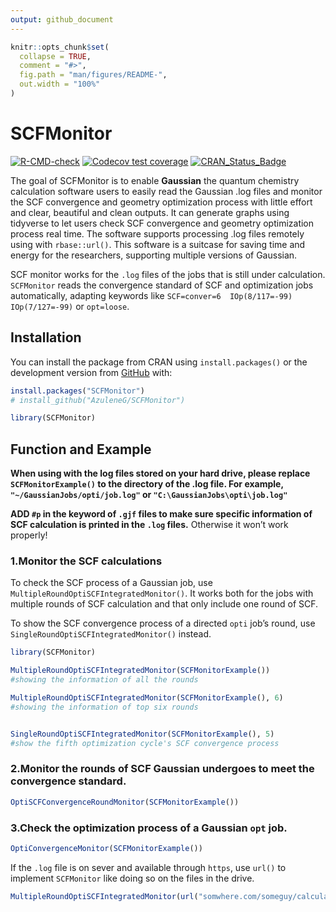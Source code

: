 ```yaml
---
output: github_document
---
```


<!-- README.md is generated from README.Rmd. Please edit that file -->

```r
knitr::opts_chunk$set(
  collapse = TRUE,
  comment = "#>",
  fig.path = "man/figures/README-",
  out.width = "100%"
)
```

# SCFMonitor

<!-- badges: start -->
[![R-CMD-check](https://github.com/AzuleneG/SCFMonitor/actions/workflows/R-CMD-check.yaml/badge.svg)](https://github.com/AzuleneG/SCFMonitor/actions/workflows/R-CMD-check.yaml)
[![Codecov test coverage](https://codecov.io/gh/AzuleneG/SCFMonitor/branch/master/graph/badge.svg)](https://app.codecov.io/gh/AzuleneG/SCFMonitor?branch=master)
[![CRAN_Status_Badge](https://www.r-pkg.org/badges/version/SCFMonitor)](https://cran.r-project.org/package=SCFMonitor)
<!-- badges: end -->

The goal of SCFMonitor is to enable **Gaussian** the quantum chemistry calculation software users to easily read the Gaussian .log files and monitor the SCF convergence and geometry optimization process with little effort and clear, beautiful and clean outputs. It can generate graphs using tidyverse to let users check SCF convergence and geometry optimization process real time. The software supports processing .log files remotely using with `rbase::url()`. This software is a suitcase for saving time and energy for the researchers, supporting multiple versions of Gaussian.

SCF monitor works for the `.log` files of the jobs that is still under calculation.
`SCFMonitor` reads the convergence standard of SCF and optimization jobs automatically, adapting keywords like `SCF=conver=6  IOp(8/117=-99) IOp(7/127=-99)` or `opt=loose`.

## Installation

You can install the package from CRAN using `install.packages()` or the development version from [GitHub](https://github.com/) with:

``` r
install.packages("SCFMonitor")
# install_github("AzuleneG/SCFMonitor")

library(SCFMonitor)
```

## Function and Example

**When using with the log files stored on your hard drive, please replace `SCFMonitorExample()` to the directory of the .log file. For example, `"~/GaussianJobs/opti/job.log"` or `"C:\GaussianJobs\opti\job.log"`**

**ADD `#p` in the keyword of `.gjf` files to make sure specific information of SCF calculation is printed in the `.log` files.** Otherwise it won't work properly!

### 1.Monitor the SCF calculations

To check the SCF  process of a Gaussian job, use `MultipleRoundOptiSCFIntegratedMonitor()`. It works both for the jobs with multiple rounds of SCF calculation and that only include one round of SCF.

To show the SCF convergence process of a directed `opti` job's round, use `SingleRoundOptiSCFIntegratedMonitor()` instead.

```r
library(SCFMonitor)

MultipleRoundOptiSCFIntegratedMonitor(SCFMonitorExample())
#showing the information of all the rounds

MultipleRoundOptiSCFIntegratedMonitor(SCFMonitorExample(), 6)
#showing the information of top six rounds


SingleRoundOptiSCFIntegratedMonitor(SCFMonitorExample(), 5)
#show the fifth optimization cycle's SCF convergence process
```

### 2.Monitor the rounds of SCF Gaussian undergoes to meet the convergence standard.

```r
OptiSCFConvergenceRoundMonitor(SCFMonitorExample())
```

### 3.Check the optimization process of a Gaussian `opt` job.

```r
OptiConvergenceMonitor(SCFMonitorExample())
```
If the `.log` file is on sever and available through `https`, use `url()` to implement `SCFMonitor` like doing so on the files in the drive.

```r
MultipleRoundOptiSCFIntegratedMonitor(url("somwhere.com/someguy/calculations/xxx.log"))
```

